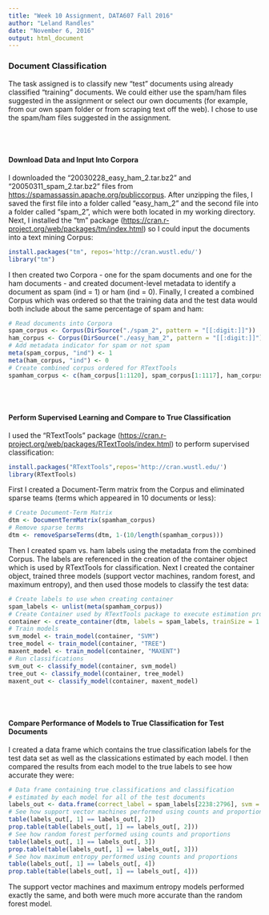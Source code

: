 ---
title: "Week 10 Assignment, DATA607 Fall 2016"
author: "Leland Randles"
date: "November 6, 2016"
output: html_document
---

### Document Classification

The task assigned is to classify new "test" documents using already classified "training" documents. We could either use the spam/ham files suggested in the assignment or select our own documents (for example, from our own spam folder or from scraping text off the web). I chose to use the spam/ham files suggested in the assignment.  
  
<br></br>

#### Download Data and Input Into Corpora

I downloaded the "20030228_easy_ham_2.tar.bz2" and "20050311_spam_2.tar.bz2" files from <https://spamassassin.apache.org/publiccorpus>. After unzipping the files, I saved the first file into a folder called "easy_ham_2" and the second file into a folder called "spam_2", which were both located in my working directory. Next, I installed the "tm" package (<https://cran.r-project.org/web/packages/tm/index.html>) so I could input the documents into a text mining Corpus:

```{r results='hide', message=FALSE, warning=FALSE}
install.packages("tm", repos='http://cran.wustl.edu/')
library("tm")
```  
  
I then created two Corpora - one for the spam documents and one for the ham documents - and created document-level metadata to identify a document as spam (ind = 1) or ham (ind = 0). Finally, I created a combined Corpus which was ordered so that the training data and the test data would both include about the same percentage of spam and ham:

```{r corpora}
# Read documents into Corpora
spam_corpus <- Corpus(DirSource("./spam_2", pattern = "[[:digit:]]"))
ham_corpus <- Corpus(DirSource("./easy_ham_2", pattern = "[[:digit:]]"))
# Add metadata indicator for spam or not spam 
meta(spam_corpus, "ind") <- 1
meta(ham_corpus, "ind") <- 0
# Create combined corpus ordered for RTextTools
spamham_corpus <- c(ham_corpus[1:1120], spam_corpus[1:1117], ham_corpus[1121:1400], spam_corpus[1118:1396])
```  
  
<br></br>
  
#### Perform Supervised Learning and Compare to True Classification 

I used the "RTextTools" package (<https://cran.r-project.org/web/packages/RTextTools/index.html>) to perform supervised classification:
  
```{r results='hide', message=FALSE, warning=FALSE}
install.packages("RTextTools",repos='http://cran.wustl.edu/')
library(RTextTools)
```  
  
First I created a Document-Term matrix from the Corpus and eliminated sparse teams (terms which appeared in 10 documents or less):  

```{r sl1}
# Create Document-Term Matrix
dtm <- DocumentTermMatrix(spamham_corpus)
# Remove sparse terms
dtm <- removeSparseTerms(dtm, 1-(10/length(spamham_corpus)))
```  
  
Then I created spam vs. ham labels using the metadata from the combined Corpus. The labels are referenced in the creation of the container object which is used by RTextTools for classification. Next I created the container object, trained three models (support vector machines, random forest, and maximum entropy), and then used those models to classify the test data:  

```{r sl2}
# Create labels to use when creating container
spam_labels <- unlist(meta(spamham_corpus))
# Create Container used by RTextTools package to execute estimation procedures
container <- create_container(dtm, labels = spam_labels, trainSize = 1:2237, testSize = 2238:2796, virgin = FALSE)
# Train models
svm_model <- train_model(container, "SVM")
tree_model <- train_model(container, "TREE")
maxent_model <- train_model(container, "MAXENT")
# Run classifications
svm_out <- classify_model(container, svm_model)
tree_out <- classify_model(container, tree_model)
maxent_out <- classify_model(container, maxent_model)
```  
  
<br></br>

#### Compare Performance of Models to True Classification for Test Documents

I created a data frame which contains the true classification labels for the test data set as well as the classications estimated by each model. I then compared the results from each model to the true labels to see how accurate they were:

```{r sl3}
# Data frame containing true classifications and classification 
# estimated by each model for all of the test documents
labels_out <- data.frame(correct_label = spam_labels[2238:2796], svm = svm_out[, 1], tree = tree_out[, 1], maxent = maxent_out[, 1], stringsAsFactors = FALSE)
# See how support vector machines performed using counts and proportions
table(labels_out[, 1] == labels_out[, 2])
prop.table(table(labels_out[, 1] == labels_out[, 2]))
# See how random forest performed using counts and proportions
table(labels_out[, 1] == labels_out[, 3])
prop.table(table(labels_out[, 1] == labels_out[, 3]))
# See how maximum entropy performed using counts and proportions
table(labels_out[, 1] == labels_out[, 4])
prop.table(table(labels_out[, 1] == labels_out[, 4]))
```  
  
The support vector machines and maximum entropy models performed exactly the same, and both were much more accurate than the random forest model.  